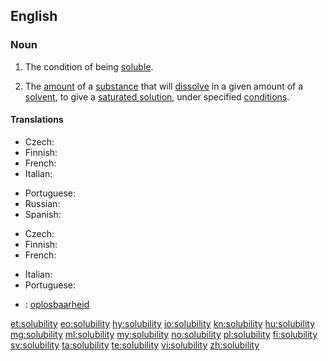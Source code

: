 ==English==

===Noun===
{{wikipedia|Solubility|Solubility (chemisty)}}
{{en-noun|solubilities}}

# The condition of being [[soluble]].
# {{context|chemistry|lang=en}} The [[amount]] of a [[substance]] that will [[dissolve]] in a given amount of a [[solvent]], to give a [[saturated solution]], under specified [[condition]]s.

====Translations====
{{trans-top|the condition of being soluble}}
* Czech: {{t|cs|rozpustnost|f}}
* Finnish: {{t+|fi|liukoisuus}}
* French: {{t+|fr|solubilité|f}}
* Italian: {{t|it|solubilità|f}}
{{trans-mid}}
* Portuguese: {{t|pt|solubilidade|f}}
* Russian: {{t+|ru|растворимость|f|tr=rastvorímost'|sc=Cyrl}}
* Spanish: {{t+|es|solubilidad|f}}
{{trans-bottom}}

{{trans-top|(chemistry) the amount of a substance that will dissolve in a given amount of a solvent}}
* Czech: {{t|cs|rozpustnost|f}}
* Finnish: {{t+|fi|liukoisuus}}
* French: {{t+|fr|solubilité|f}}
{{trans-mid}}
* Italian: {{t|it|solubilità|f}}
* Portuguese: {{t|pt|solubilidade|f}}
{{trans-bottom}}

{{checktrans-top}}
* {{ttbc|nl}}: [[oplosbaarheid]] {{g|f}}
{{checktrans-bottom}}

[[et:solubility]]
[[eo:solubility]]
[[hy:solubility]]
[[io:solubility]]
[[kn:solubility]]
[[hu:solubility]]
[[mg:solubility]]
[[ml:solubility]]
[[my:solubility]]
[[no:solubility]]
[[pl:solubility]]
[[fi:solubility]]
[[sv:solubility]]
[[ta:solubility]]
[[te:solubility]]
[[vi:solubility]]
[[zh:solubility]]